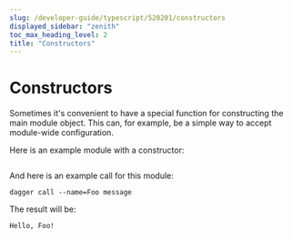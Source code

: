 ```yaml
---
slug: /developer-guide/typescript/520201/constructors
displayed_sidebar: "zenith"
toc_max_heading_level: 2
title: "Constructors"
---
```



# Constructors

<PartialExperimentalDocs />

Sometimes it's convenient to have a special function for constructing the main module object. This can, for example, be a simple way to accept module-wide configuration.

Here is an example module with a constructor:

```typescript file=./snippets/constructors/index.ts
```

And here is an example call for this module:

```shell
dagger call --name=Foo message
```

The result will be:

```shell
Hello, Foo!
```
